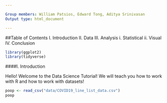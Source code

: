 ```yaml
---

Group members: William Patsios, Edward Tong, Aditya Srinivasan
Output type: html_document

---
```


##Table of Contents
I. Introduction
II. Data
III. Analysis
  i. Statistical
  ii. Visual
IV. Conclusion

```r
library(ggplot2)
library(tidyverse)
```
####I. Introduction

Hello! Welcome to the Data Science Tutorial! We will teach you how to work with R and how to work with datasets!
```r
poop <- read_csv("data/COVID19_line_list_data.csv")
poop
```

